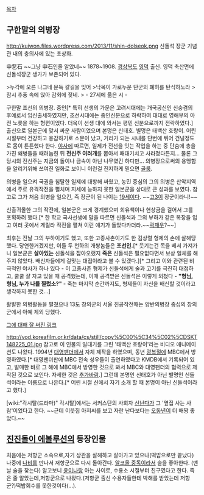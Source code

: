 [[목차]]

== 구한말의 의병장 ==
http://kuiwon.files.wordpress.com/2013/11/shin-dolseok.png
신돌석 장군 기념관 내의 충의사에 있는 초상화.

申乭石 ~~그냥 申石인줄 알았네~~
1878~1908. [[경상북도]] [[영덕]] 출신. 영덕 축산면에 신돌석장군 생가가 보존되어 있다.

>누각에 오른 나그네 문득 갈길을 잊어
>낙목이 가로누운 단군의 폐허를 탄식하노라
>잠시 추풍 속에 앉아 감회에 젖네.
> - 27세에 읆은 시 -

구한말 조선의 의병장. 중인[* 특히 선생의 가문은 고려시대에는 개국공신인 신숭겸의 후예로서 입신출세하였지만, 조선시대에는 중인신분으로 하락하여 대대로 영해부의 아전 노릇을 하는 형편이었다. 더욱이 선생 대에 와서는 평민 신분으로까지 전락하였다.] 출신으로 일본군에 맞서 싸운 사람이었으며 본명은 신태호. 별명은 태백산 호랑이. 어린 시절부터 건강하고 용감하기로 소문이 났고, 거리가 되는 시내를 단번에 뛰어 건널정도로 몸이 튼튼했다 한다. [[야사]]에 따르면, 일제가 전선을 잇는 작업을 하는 중 단숨에 총을 가진 왜병들을 때려눕힌 뒤 '''전신주 여러개'''를 뽑아서 패대기치고 사라졌다든지... 물론 그 당시의 전신주는 지금의 돌이나 금속이 아닌 나무였긴 하디만...  의병장으로써의 용맹함을 알리기위해 쓰여진 일화로 보이니 이런걸 진지하게 믿으면 [[골룸]].

의병을 일으켜 국권을 침탈한 일제에 대항해 싸웠고, 농민 중심의 그의 의병은 산악지역에서 주로 유격작전을 펼치며 지세에 능하지 못한 일본군을 상대로 큰 성과를 보였다. 참고로 그가 처음 의병을 일으킨, 즉 장군이 된 나이는 [[19]]세이다. ~~[[고3]]이 장군이라니!~~ 

신출귀몰한 그의 작전에, 일본군은 크게 경계했으며 회유책이나 현상금을 걸어서 그를 포획하려 했다.[* 한 학교 국사선생에 말을 따르면 신돌석과 그의 부하가 같은 복장을 입고 여러 곳에서 게릴라 작전을 펼쳐 이런 얘기가 돌았다카더라.~~[[곽재우]]?~~]

최후는 전날 그의 부하이기도 했고, 또한 고종사촌이기도 한 김상렬 형제의 손에 살해당했다. 당연한거겠지만, 이들 두 천하의 개쌍놈들은 '''조선인.'''[* 웃기는건 목을 베서 가져가니 일본군은 '''살아있는''' 신돌석을 잡아오랬지 '''죽은''' 신돌석은 필요없다면서 보상 일체를 해주지 않았다. 배신자들에게 걸맞는 대접이라고 볼 수 있겠다.][* 그리고 이와 관련된 비극적인 야사가 하나 있다 - 이 고종사촌 형제가 신돌석에게 술과 고기를 극진히 대접하고, 쿨쿨 잘 자고 있을 때 공격했는데, 이때 공격받은 신돌석은 이렇게 외쳤다 - '''"형님, 형님, 누가 나를 찔렀소?"''' - 죽는 마지막 순간까지도, 형제들이 자신을 배신할 것이라고 생각하지 못한 것...]

활발한 의병활동을 펼쳤으나 13도 창의군의 서울 진공작전때는 양반의병장 중심의 창의군에서 아예 제외 당했다.

[http://blog.joinsmsn.com/media/folderlistslide.asp?uid=hwang450915&folder=14&list_id=11245899 그에 대해 잘 써진 링크]

http://vod.koreafilm.or.kr/data/cs/still/copy%5C00%5C34%5C02%5CDSKT148225_01.jpg
참고로 이 인물의 일대기를 그린 '태백산 호랑이'라는 비디오 애니메이션도 나왔다. 1994년 [[대영팬더]]에서 자체 제작을 하였으며, 동년 [[광복절]]에 MBC에서 방영하였다.[* 대영팬더판에 MBC 전속 성우들이 출연하였다고 KMDB에서 기록되어 있고, 발매한 바로 그 해에 MBC에서 방영한 것으로 봐서 MBC와 대영팬더의 협력으로 제작된 것으로 보인다. 자세한 것은 [[추가바람]].] 그런데 본명인 신태호가 아닌  별명인 신돌석이라는 이름으로 나온다.[* 어린 시절 신에서 자기 소개 할 때 본명이 아닌 신돌석이라고 했다.]

[wiki:"각시탈(드라마)" 각시탈]에서는 서커스단의 사회자 [[신난다]]가 그 '옆집 사는 사람'이었다고 한다. ~~근데 이웃집 아저씨를 보고 자란 난다보다는 [[오동년]]이 더 배짱 좋았다.~~
== [[진진돌이 에볼루션]]의 등장인물 ==
처음에는 저항군 소속으로,자기 상관을 살해하고 살아가고 있으나(떡밥으로만 끝났다) 나중에 [[나비]]를 만나서 저항군으로 다시 돌아간다. [[알코올 중독]]이라서 술을 좋아한다. (맨날 술을 찾는다) 알고보니 [[윤이나]]랑 아는 사이로, 수용소 시절부터 친구였다고 한다. 죽은 줄 알았는데,저항군으로 나왔다.(저항군 출신 수용자들한테 박해를 받았는데 저항군?)떡밥회수를 못한것이다(...).
